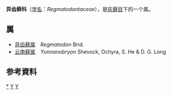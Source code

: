{{Automatic Taxobox
| taxon = Regmatodontaceae
| authority = Broth. (1908)
| type species = 异齿藓属 ''Regmatodon''
| type species authority = Brid. (1827)
}}

'''异齿藓科'''（[[学名|学名]]：''Regmatodontaceae''），是[[灰藓目|灰藓目]]下的一个属。

==属==
* [[异齿藓属|异齿藓属]]　''Regmatodon'' Brid.
* [[云南藓属|云南藓属]]　''Yunnanobryon'' Shevock, Ochyra, S. He & D. G. Long

==参考資料==
{{reflist}}

{{taxonbar}}
[[Category:_异齿藓科|*]]
[[Category:_灰藓目|Y]]
[[Category:_1908年描述的分类群|Y]]